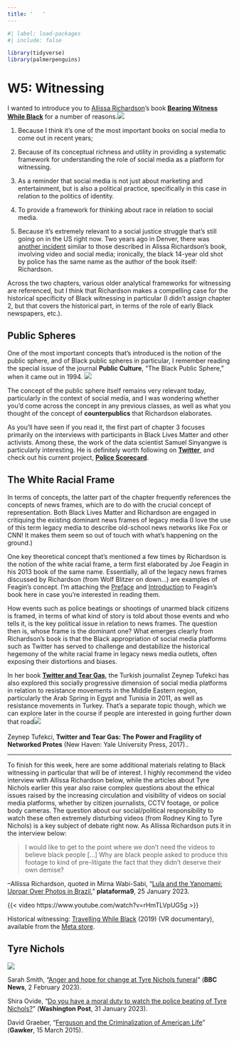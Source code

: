 ```yaml
---
title: '   '
---
```


```r
#| label: load-packages
#| include: false

library(tidyverse)
library(palmerpenguins)
```

# W5: Witnessing

I wanted to introduce you to [Allissa Richardson](https://allissavrichardson.com)'s book [**Bearing Witness While Black**](https://global.oup.com/academic/product/bearing-witness-while-black-9780190935535) for a number of reasons.[[![](img/bearing-witness.jpeg)](https://global.oup.com/academic/product/bearing-witness-while-black-9780190935535)]{.aside}

1.  Because I think it's one of the most important books on social media to come out in recent years;

2.  Because of its conceptual richness and utility in providing a systematic framework for understanding the role of social media as a platform for witnessing.

3.  As a reminder that social media is not just about marketing and entertainment, but is also a political practice, specifically in this case in relation to the politics of identity.

4.  To provide a framework for thinking about race in relation to social media.

5.  Because it's extremely relevant to a social justice struggle that's still going on in the US right now. Two years ago in Denver, there was [another incident](https://www.cbsnews.com/colorado/news/new-video-shows-aurora-police-officer-chase-shoot-jordell-richardson/) similar to those described in Alissa Richardson's book, involving video and social media; ironically, the black 14-year old shot by police has the same name as the author of the book itself: Richardson.

Across the two chapters, various older analytical frameworks for witnessing are referenced, but I think that Richardson makes a compelling case for the historical specificity of Black witnessing in particular (I didn't assign chapter 2, but that covers the historical part, in terms of the role of early Black newspapers, etc.).

## Public Spheres

One of the most important concepts that's introduced is the notion of the public sphere, and of Black public spheres in particular, I remember reading the special issue of the journal **Public Culture**, "The Black Public Sphere," when it came out in 1994. [[![](img/bps.jpeg)](https://read.dukeupress.edu/public-culture/issue/7/1)]{.aside}

The concept of the public sphere itself remains very relevant today, particularly in the context of social media, and I was wondering whether you'd come across the concept in any previous classes, as well as what you thought of the concept of **counterpublics** that Richardson elaborates.

As you'll have seen if you read it, the first part of chapter 3 focuses primarily on the interviews with participants in Black Lives Matter and other activists. Among these, the work of the data scientist Samuel Sinyangwe is particularly interesting. He is definitely worth following on [**Twitter**](https://twitter.com/samswey), and check out his current project, [**Police Scorecard**](https://policescorecard.org/).

## The White Racial Frame

In terms of concepts, the latter part of the chapter frequently references the concepts of news frames, which are to do with the crucial concept of representation. Both Black Lives Matter and Richardson are engaged in critiquing the existing dominant news frames of legacy media (I love the use of this term legacy media to describe old-school news networks like Fox or CNN! It makes them seem so out of touch with what's happening on the ground.)

One key theoretical concept that's mentioned a few times by Richardson is the notion of the white racial frame, a term first elaborated by Joe Feagin in his 2013 book of the same name. Essentially, all of the legacy news frames discussed by Richardson (from Wolf Blitzer on down...) are examples of Feagin's concept. I'm attaching the [Preface](pdf/white-racial-frame-preface.pdf) and [Introduction](pdf/white-racial-frame-intro.pdf) to Feagin's book here in case you're interested in reading them.

How events such as police beatings or shootings of unarmed black citizens is framed, in terms of what kind of story is told about those events and who tells it, is the key political issue in relation to news frames. The question then is, whose frame is the dominant one? What emerges clearly from Richardson's book is that the Black appropriation of social media platforms such as Twitter has served to challenge and destabilize the historical hegemony of the white racial frame in legacy news media outlets, often exposing their distortions and biases.

In her book [**Twitter and Tear Gas**](https://yalebooks.yale.edu/book/9780300234176/twitter-and-tear-gas/), the Turkish journalist Zeynep Tufekci has also explored this socially progressive dimension of social media platforms in relation to resistance movements in the Middle Eastern region, particularly the Arab Spring in Egypt and Tunisia in 2011, as well as resistance movements in Turkey. That's a separate topic though, which we can explore later in the course if people are interested in going further down that road[[![](img/twitter-tear-gas.jpeg)](https://yalebooks.yale.edu/book/9780300234176/twitter-and-tear-gas/)<br><br>Zeynep Tufekci, **Twitter and Tear Gas: The Power and Fragility of Networked Protes** (New Haven: Yale University Press, 2017).]{.aside}.

***

To finish for this week, here are some additional materials relating to Black witnessing in particular that will be of interest. I highly recommend the video interview with Allissa Richardson below, while the articles about Tyre Nichols earlier this year also raise complex questions about the ethical issues raised by the increasing circulation and visibility of videos on social media platforms, whether by citizen journalists, CCTV footage, or police body cameras. The question about our social/political responsibility to watch these often extremely disturbing videos (from Rodney King to Tyre Nichols) is a key subject of debate right now. As Allissa Richardson puts it in the interview below:

>I would like to get to the point where we don’t need the videos to believe black people \[…\] Why are black people asked to produce this footage to kind of pre-litigate the fact that they didn’t deserve their own demise?

[--Allissa Richardson, quoted in Mirna Wabi-Sabi, "[Lula and the Yanomami: Uproar Over Photos in Brazil](https://en.plataforma9p9.com/post/lula-and-the-yanomami-uproar-over-photos-in-brazil)," **plataforma9**, 25 January 2023.]{.aside}

{{< video https://www.youtube.com/watch?v=rHmTLVpUG5g >}}

Historical witnessing: [Travelling While Black](https://www.felixandpaul.com/?travelingwhileblack) (2019) (VR documentary), available from the [Meta store](https://www.oculus.com/experiences/go/1994117610669719/).

## Tyre Nichols

![](img/tyre-nichols.png)

Sarah Smith, "[Anger and hope for change at Tyre Nichols funeral](https://www.bbc.com/news/world-us-canada-64494062)" (**BBC News**, 2 February 2023).

Shira Ovide, "[Do you have a moral duty to watch the police beating of Tyre Nichols?](pdf/wp-tyre-nichols-video.pdf) " (**Washington Post**, 31 January 2023).

David Graeber, "[Ferguson and the Criminalization of American Life](https://www.gawker.com/ferguson-and-the-criminalization-of-american-life-1692392051)" (**Gawker**, 15 March 2015).

